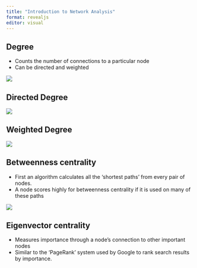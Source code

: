 ```yaml
---
title: "Introduction to Network Analysis"
format: revealjs
editor: visual
---
```


## Degree

-   Counts the number of connections to a particular node
-   Can be directed and weighted

![](images/Screenshot%202022-09-26%20at%2011.42.32.png)

## Directed Degree

![](images/Screenshot%202022-09-26%20at%2011.42.58.png)

## Weighted Degree

![](images/Screenshot%202022-09-26%20at%2011.43.37.png)

## Betweenness centrality

-   First an algorithm calculates all the 'shortest paths' from every pair of nodes.
-   A node scores highly for betweenness centrality if it is used on many of these paths

![](images/Screenshot%202022-09-26%20at%2011.44.12.png)

## Eigenvector centrality  

-   Measures importance through a node’s connection to other important nodes
-   Similar to the ‘PageRank’ system used by Google to rank search results by importance.

